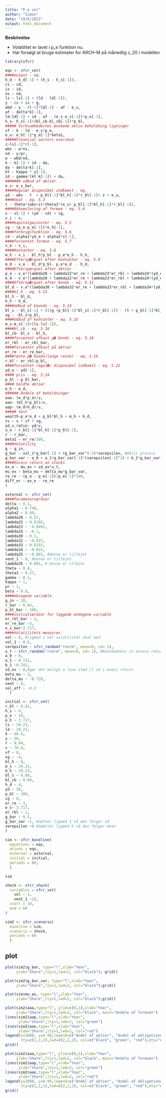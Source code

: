 ```yaml
---
title: "P_e vol"
author: "Simon"
date: "19/6/2022"
output: html_document
---
```


**Beskrivelse**

- Volatilitet er lavet i p_e funktion nu.
- Har forsøgt at bruge estimater for ARCH-M på månedlig c_20 i modellen

```r
library(sfcr)
```

```r
eqs <- sfcr_set(
####output - eq.
h_d ~ h_d[-1] + (h_s - h_s[-1]), 
cs ~ cd,
is ~ id,
ns ~ nd,
ls ~ ls[-1] + (ld - ld[-1]), 
y ~ cs + is + g,
wbd ~ y - r[-1]*ld[-1] - af - e_u,  
af ~ delta*k[-1],
ld~ld[-1] + id - af - (e_s-e_s[-1])*p_e[-1], 
h_s~ h_s[-1]+(bl_cb-bl_cb[-1])*p_bl, 
##### Virksomhedernes ønskede aktie beholdning ligninger 
vf ~ k - ld - e_s*p_e,   
e_u~ e_h[-1]*p_e[-1]*beta1,  
#####Financial sectors overskud 
z~ls[-1]*r[-1], 
wbs ~ w*ns, 
nd ~ y/pr, 
w ~ wbd/nd, 
k ~ k[-1] + id - da, 
da ~ delta*k[-1],
kt ~ kappa * y[-1],
id ~ gamma*(kt-k[-1]) + da,
####### udbud af aktier
e_s~ e_s_bar, 
####Regulær disponibel indkomst - eq.
yd ~ wbs - t  + p_bl[-1]*bl_h[-1]*r_bl[-1]+ z + e_u,   
####Skat - eq. 5.3 
t ~ theta*(wbs+z)+theta1*(e_u+ p_bl[-1]*bl_h[-1]*r_bl[-1]), 
####Akkumulering af formue - eq. 5.4
v ~ v[-1] + (yd - cd) + cg,  
v_i ~ v,
####kapitalgevinster - eq. 5.5
cg ~ (p_e-p_e[-1])*e_h[-1], 
####forbrugsfunktion - eq. 5.6
cd ~ alpha1*yd_e + alpha2*v[-1],
####forventet formue - eq. 5.7
v_e ~ v_i, 
####Kontanter - eq. 5.8
m_h ~ v_i - bl_h*p_bl - p_e*e_h - h_h,   
####Eftersp�rgsel efter kontanter - eq. 5.9
m_d ~ v_e - bl_d*p_bl- p_e*e_d  - h_d,
####Efterspørgsel efter aktier
p_e ~ v_e*(lambda20 + lambda22*er_re + lambda23*er_rbl + lambda24*(yd_e/v_e) + lambda25* g_bar_var*vent_1)/e_s + vol*g_bar, 
e_d ~ v_e*(lambda20 + lambda22*er_re + lambda23*er_rbl + lambda24*(yd_e/v_e) + lambda25* g_bar_var*vent_1)/p_e, 
####Eftersp�rgsel efter bonds - eq. 5.11
bl_d ~ v_e*(lambda30 + lambda32*er_re + lambda33*er_rbl + lambda34*(yd_e/v_e) + lambda35* g_bar_var*vent_1)/p_bl,
####bl_h - eq. 5.13
bl_h ~ bl_d,
h_h ~ h_d,
####Udbud af bounds - eq. 5.14
bl_s ~ bl_s[-1] + (((g +p_bl[-1]*bl_s[-1]*r_bl[-1]) - (t + p_bl[-1]*bl_cb[-1]*r_bl[-1]))/p_bl),
vg ~ -bl_s*p_bl,
####Udbud af kontanter - eq. 5.15
m_s~m_s[-1]+(ls-ls[-1]),
####bl_cb - eq. 5.16
bl_cb~ bl_s - bl_h, 
####forventet afkast p� bonds - eq. 5.18
er_rbl ~ er_rbl_bar,
####Forventet afkast på aktier 
er_re ~ er_re_bar, 
####rente p� bonds(lange rente) - eq. 5.19
r_bl ~ er_rbl/p_bl, 
####forventet regul�r disponibel indkomst - eq. 5.22
yd_e ~ yd[-1],
#### pris - eq. 5.24
p_bl ~ p_bl_bar,
#### holdte aktier
e_h ~ e_d,
###### Andele af beholdninger
aaa~ (e_d*p_e)/v,
aao~ (bl_h*p_bl)/v,
aap~ (m_d+h_d)/v,
##### test
wealth~p_e*e_d + p_bl*bl_h + m_h + h_d,
tv ~ v + vf + vg,
yd_v_ratio~ yd/v,
u_o ~ r_bl[-1]*bl_h[-1]*p_bl[-1],
r ~ r_bar,
beta1 ~ er_re/100,
####Volatility
g ~ g_in, 
g_bar ~ vol_1*g_bar[-1] + (g_bar_var^0.5)*varepsilon, #AR(1) process
g_bar_var ~ a_0 + a_1*g_bar_var[-1]*(varepsilon[-1]^2) + b_1*g_bar_var[-1], #Brugt en GARCH(1,1) process, men er lidt i tvivl om den er skrevet rigtigt --> se noter
####Excess return on stocks
ex_e ~ mu_ex + sd_ex*u_t,
mu_ex ~ beta_mu + delta_mu*g_bar_var,
re_re ~ (p_e - p_e[-1])/p_e[-1]*100, 
diff_er ~ ex_e - re_re 
)
```

```r
external <- sfcr_set(
####Parameterværdier
delta ~ 0.1,
alpha1 ~ 0.748,
alpha2 ~ 0.09, 
lambda20 ~ 0.57,
lambda22 ~ 0.0166,
lambda23 ~ -0.0491,
lambda24 ~ -0.1, 
lambda30 ~ 0.1, 
lambda32 ~ -0.015,
lambda33 ~ 0.0183,
lambda34 ~ -0.015,
lambda25 ~ -0.001, #denne er tilføjet
vent_1 ~ 0, #Denne er tilføjet
lambda35 ~ 0.001, # Denne er ilføjet
theta ~ 0.4,
theta1 ~ 0.27,
gamma ~ 0.1, 
kappa ~ 1,
pr ~ 1,
beta ~ 0.8,  
####eksogene variable
g_in ~ 20,
r_bar ~ 0.04, 
p_bl_bar ~ 100,
####initialværdier for laggede endogene variable
er_rbl_bar ~ 1,
er_re_bar ~3,
e_s_bar~3.717,
####Volatilitets measures
vol ~ 0, #ligmed 1 når volatilitet skal med
vol_1 ~ 0.6,
varepsilon ~ sfcr_random("rnorm", mean=0, sd= 1),
u_t ~ sfcr_random("rnorm", mean=0, sd= 1), #Ranndomness in excess return
a_0 ~ 0,
a_1 ~ 0.131,
b_1 ~0.742,
sd_ex ~ 0,#gør det muligt a lave stød il sd i exess return.
beta_mu ~ 3,
delta_mu ~ -0.728,
vent ~ 0,
vol_eff ~ -0.2
  )

```


```r
initial <- sfcr_set(
r_bl ~ 0.01,
h_s ~ 4, 
p_e ~ 10,
e_h ~ 3.717,   
ls ~ 29.23,  
ld ~ 29.23,  
k ~ 66.4,
y ~ 56,
r ~ 0.04,
v ~ 70.4,
vf ~ 0,
vg ~ -4,
bl_h ~ 0,
m_s ~ 29.23, 
m_h ~ 29.23, 
bl_s ~ 0.04, 
bl_cb ~ 0.04, 
h_d ~ 4,
yd ~ 30,
p_bl ~ 100,
cg ~ 0,
er_re ~ 3,
e_s~ 3.717,   
er_rbl ~ 1,
g_bar ~ 0.5,
g_bar_var ~1, #sætter ligmed 1 så den følger sd
varepsilon ~0 #Sæætter ligmed 0 så den følger mean
)
```



```r
sim <- sfcr_baseline(
  equations = eqs,
  ations = eqs, 
  external = external,
  initial = initial,
  periods = 60, 
  )
```

```r
sim
```

```r
shock <- sfcr_shock(
  variables = sfcr_set(
    vol ~ 1, 
    vent_1 ~1),
  start = 10,
  end = 60
)
```


```r
sim2 <- sfcr_scenario(
  baseline = sim,
  scenario = shock,
  periods = 60
  )
```


## plot

```r
plot(sim2$g_bar, type="l",xlab="Year",
     ylab="Share",lty=1,lwd=2, col="black"); grid()
```

```r
plot(sim2$g_bar_var, type="l",xlab="Year",
     ylab="Share",lty=1,lwd=2, col="black");grid()
```
```r
plot(sim$mu_ex, type="l",xlab="Year",
     ylab="Share",lty=1,lwd=2, col="black");grid()
```


```r
plot(sim2$aaa,type="l", ylim=c(0,1),xlab="Year",
     ylab="Share",lty=1,lwd=2, col="black", main="Andele af formuen")
lines(sim2$aap,type="l",xlab="Year",
      ylab="Share",lty=1,lwd=2, col="green")
lines(sim2$aao,type="l",xlab="Year",
      ylab="Share",lty=1,lwd=2, col="red")
legend(x=2000, y=0.99,legend=c("Andel af aktier", "Andel af obligationer", "Andel af penge"),
       lty=c(1,1,1),lwd=c(2,2,2), col=c("black", "green", "red"),bty="n")
grid()
```

```r
plot(sim2$aaa,type="l", ylim=c(0,1),xlab="Year",
     ylab="Share",lty=1,lwd=2, col="black", main="Andele af formuen")
lines(sim2$aap,type="l",xlab="Year",
      ylab="Share",lty=1,lwd=2, col="green")
lines(sim2$aao,type="l",xlab="Year",
      ylab="Share",lty=1,lwd=2, col="red")
legend(x=2000, y=0.99,legend=c("Andel af aktier", "Andel af obligationer", "Andel af penge"),
       lty=c(1,1,1),lwd=c(2,2,2), col=c("black", "green", "red"),bty="n")
grid()
```
